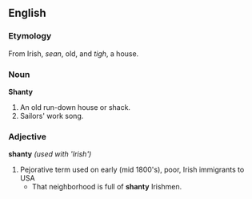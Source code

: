 ==English==

=== Etymology ===
From Irish, ''sean'', old, and ''tigh'', a house.

===Noun===
'''Shanty'''
#An old run-down house or shack.  
#Sailors' work song.

=== Adjective ===
'''shanty''' ''(used with 'Irish')''
#Pejorative term used on early (mid 1800's), poor, Irish immigrants to USA
#* That neighborhood is full of '''shanty''' Irishmen.